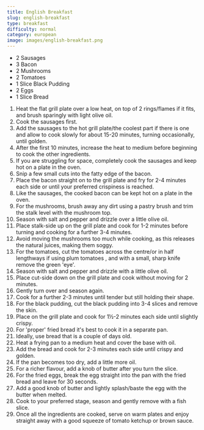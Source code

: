 ```yaml
---
title: English Breakfast
slug: english-breakfast
type: breakfast
difficulty: normal
category: european
image: images/english-breakfast.png
---
```


<RecipeLayout>

- 2 Sausages
- 3 Bacon
- 2 Mushrooms
- 2 Tomatoes
- 1 Slice Black Pudding
- 2 Eggs
- 1 Slice Bread

1. Heat the flat grill plate over a low heat, on top of 2 rings/flames if it fits, and brush sparingly with light olive oil.
1. Cook the sausages first.
1. Add the sausages to the hot grill plate/the coolest part if there is one and allow to cook slowly for about 15-20 minutes, turning occasionally, until golden.
1. After the first 10 minutes, increase the heat to medium before beginning to cook the other ingredients.
1. If you are struggling for space, completely cook the sausages and keep hot on a plate in the oven.
1. Snip a few small cuts into the fatty edge of the bacon.
1. Place the bacon straight on to the grill plate and fry for 2-4 minutes each side or until your preferred crispiness is reached.
1. Like the sausages, the cooked bacon can be kept hot on a plate in the oven.
1. For the mushrooms, brush away any dirt using a pastry brush and trim the stalk level with the mushroom top.
1. Season with salt and pepper and drizzle over a little olive oil.
1. Place stalk-side up on the grill plate and cook for 1-2 minutes before turning and cooking for a further 3-4 minutes.
1. Avoid moving the mushrooms too much while cooking, as this releases the natural juices, making them soggy.
1. For the tomatoes, cut the tomatoes across the centre/or in half lengthways if using plum tomatoes , and with a small, sharp knife remove the green 'eye'.
1. Season with salt and pepper and drizzle with a little olive oil.
1. Place cut-side down on the grill plate and cook without moving for 2 minutes.
1. Gently turn over and season again.
1. Cook for a further 2-3 minutes until tender but still holding their shape.
1. For the black pudding, cut the black pudding into 3-4 slices and remove the skin.
1. Place on the grill plate and cook for 1½-2 minutes each side until slightly crispy.
1. For 'proper' fried bread it's best to cook it in a separate pan.
1. Ideally, use bread that is a couple of days old.
1. Heat a frying pan to a medium heat and cover the base with oil.
1. Add the bread and cook for 2-3 minutes each side until crispy and golden.
1. If the pan becomes too dry, add a little more oil.
1. For a richer flavour, add a knob of butter after you turn the slice.
1. For the fried eggs, break the egg straight into the pan with the fried bread and leave for 30 seconds.
1. Add a good knob of butter and lightly splash/baste the egg with the butter when melted.
1. Cook to your preferred stage, season and gently remove with a fish slice.
1. Once all the ingredients are cooked, serve on warm plates and enjoy straight away with a good squeeze of tomato ketchup or brown sauce.

</RecipeLayout>
